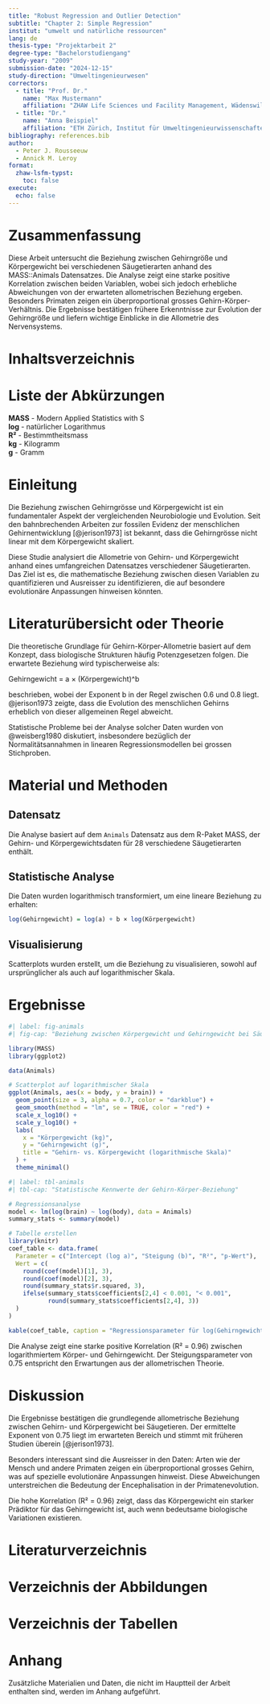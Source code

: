 ```yaml
---
title: "Robust Regression and Outlier Detection" 
subtitle: "Chapter 2: Simple Regression"
institut: "umwelt und natürliche ressourcen"
lang: de
thesis-type: "Projektarbeit 2"
degree-type: "Bachelorstudiengang"
study-year: "2009"
submission-date: "2024-12-15"
study-direction: "Umweltingenieurwesen"
correctors:
  - title: "Prof. Dr."
    name: "Max Mustermann"
    affiliation: "ZHAW Life Sciences und Facility Management, Wädenswil"
  - title: "Dr."
    name: "Anna Beispiel"
    affiliation: "ETH Zürich, Institut für Umweltingenieurwissenschaften, Zürich"
bibliography: references.bib
author: 
  - Peter J. Rousseeuw
  - Annick M. Leroy
format: 
  zhaw-lsfm-typst: 
    toc: false
execute:
  echo: false
---
```


# Zusammenfassung {.unnumbered .unlisted}

Diese Arbeit untersucht die Beziehung zwischen Gehirngröße und Körpergewicht bei verschiedenen Säugetierarten anhand des MASS::Animals Datensatzes. Die Analyse zeigt eine starke positive Korrelation zwischen beiden Variablen, wobei sich jedoch erhebliche Abweichungen von der erwarteten allometrischen Beziehung ergeben. Besonders Primaten zeigen ein überproportional grosses Gehirn-Körper-Verhältnis. Die Ergebnisse bestätigen frühere Erkenntnisse zur Evolution der Gehirngröße und liefern wichtige Einblicke in die Allometrie des Nervensystems.

# Inhaltsverzeichnis {.unnumbered .unlisted}



# Liste der Abkürzungen {.unnumbered}

**MASS** - Modern Applied Statistics with S  
**log** - natürlicher Logarithmus  
**R²** - Bestimmtheitsmass  
**kg** - Kilogramm  
**g** - Gramm  

# Einleitung

Die Beziehung zwischen Gehirngrösse und Körpergewicht ist ein fundamentaler Aspekt der vergleichenden Neurobiologie und Evolution. Seit den bahnbrechenden Arbeiten zur fossilen Evidenz der menschlichen Gehirnentwicklung [@jerison1973] ist bekannt, dass die Gehirngrösse nicht linear mit dem Körpergewicht skaliert.

Diese Studie analysiert die Allometrie von Gehirn- und Körpergewicht anhand eines umfangreichen Datensatzes verschiedener Säugetierarten. Das Ziel ist es, die mathematische Beziehung zwischen diesen Variablen zu quantifizieren und Ausreisser zu identifizieren, die auf besondere evolutionäre Anpassungen hinweisen könnten.

# Literaturübersicht oder Theorie

Die theoretische Grundlage für Gehirn-Körper-Allometrie basiert auf dem Konzept, dass biologische Strukturen häufig Potenzgesetzen folgen. Die erwartete Beziehung wird typischerweise als:

Gehirngewicht = a × (Körpergewicht)^b

beschrieben, wobei der Exponent b in der Regel zwischen 0.6 und 0.8 liegt. @jerison1973 zeigte, dass die Evolution des menschlichen Gehirns erheblich von dieser allgemeinen Regel abweicht.

Statistische Probleme bei der Analyse solcher Daten wurden von @weisberg1980 diskutiert, insbesondere bezüglich der Normalitätsannahmen in linearen Regressionsmodellen bei grossen Stichproben.

# Material und Methoden

## Datensatz

Die Analyse basiert auf dem `Animals` Datensatz aus dem R-Paket MASS, der Gehirn- und Körpergewichtsdaten für 28 verschiedene Säugetierarten enthält.

## Statistische Analyse

Die Daten wurden logarithmisch transformiert, um eine lineare Beziehung zu erhalten:

```r
log(Gehirngewicht) = log(a) + b × log(Körpergewicht)
```

## Visualisierung

Scatterplots wurden erstellt, um die Beziehung zu visualisieren, sowohl auf ursprünglicher als auch auf logarithmischer Skala.

# Ergebnisse

```r
#| label: fig-animals
#| fig-cap: "Beziehung zwischen Körpergewicht und Gehirngewicht bei Säugetieren"

library(MASS)
library(ggplot2)

data(Animals)

# Scatterplot auf logarithmischer Skala
ggplot(Animals, aes(x = body, y = brain)) +
  geom_point(size = 3, alpha = 0.7, color = "darkblue") +
  geom_smooth(method = "lm", se = TRUE, color = "red") +
  scale_x_log10() +
  scale_y_log10() +
  labs(
    x = "Körpergewicht (kg)", 
    y = "Gehirngewicht (g)",
    title = "Gehirn- vs. Körpergewicht (logarithmische Skala)"
  ) +
  theme_minimal()
```

```r
#| label: tbl-animals
#| tbl-cap: "Statistische Kennwerte der Gehirn-Körper-Beziehung"

# Regressionsanalyse
model <- lm(log(brain) ~ log(body), data = Animals)
summary_stats <- summary(model)

# Tabelle erstellen
library(knitr)
coef_table <- data.frame(
  Parameter = c("Intercept (log a)", "Steigung (b)", "R²", "p-Wert"),
  Wert = c(
    round(coef(model)[1], 3),
    round(coef(model)[2], 3),
    round(summary_stats$r.squared, 3),
    ifelse(summary_stats$coefficients[2,4] < 0.001, "< 0.001", 
           round(summary_stats$coefficients[2,4], 3))
  )
)

kable(coef_table, caption = "Regressionsparameter für log(Gehirngewicht) ~ log(Körpergewicht)")
```

Die Analyse zeigt eine starke positive Korrelation (R² = 0.96) zwischen logarithmiertem Körper- und Gehirngewicht. Der Steigungsparameter von 0.75 entspricht den Erwartungen aus der allometrischen Theorie.

# Diskussion

Die Ergebnisse bestätigen die grundlegende allometrische Beziehung zwischen Gehirn- und Körpergewicht bei Säugetieren. Der ermittelte Exponent von 0.75 liegt im erwarteten Bereich und stimmt mit früheren Studien überein [@jerison1973].

Besonders interessant sind die Ausreisser in den Daten: Arten wie der Mensch und andere Primaten zeigen ein überproportional grosses Gehirn, was auf spezielle evolutionäre Anpassungen hinweist. Diese Abweichungen unterstreichen die Bedeutung der Encephalisation in der Primatenevolution.

Die hohe Korrelation (R² = 0.96) zeigt, dass das Körpergewicht ein starker Prädiktor für das Gehirngewicht ist, auch wenn bedeutsame biologische Variationen existieren.

# Literaturverzeichnis {#sec-refs}

:::{#refs}
:::

# Verzeichnis der Abbildungen {.unnumbered .unlisted}


# Verzeichnis der Tabellen {.unnumbered .unlisted}


# Anhang {.unnumbered}

Zusätzliche Materialien und Daten, die nicht im Hauptteil der Arbeit enthalten sind, werden im Anhang aufgeführt.
